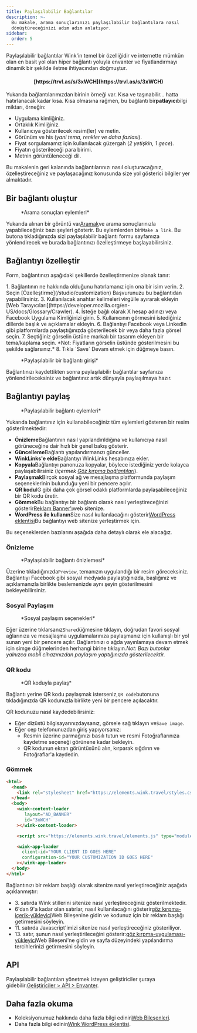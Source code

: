 ```yaml
---
title: Paylaşılabilir Bağlantılar
description: >-
  Bu makale, arama sonuçlarınızı paylaşılabilir bağlantılara nasıl
  dönüştüreceğinizi adım adım anlatıyor.
sidebar:
  order: 5
---
```


Paylaşılabilir bağlantılar Wink'in temel bir özelliğidir ve internette mümkün olan en basit yol olan hiper bağlantı yoluyla envanter ve fiyatlandırmayı dinamik bir şekilde iletme ihtiyacından doğmuştur.

<h4 align="center">[https://trvl.as/s/3xWCH](https://trvl.as/s/3xWCH)</h4>


Yukarıda bağlantılarımızdan birinin örneği var. Kısa ve taşınabilir... hatta hatırlanacak kadar kısa. Kısa olmasına rağmen, bu bağlantı bir**patlayıcı**bilgi miktarı, örneğin:

* Uygulama kimliğiniz.
* Ortaklık Kimliğiniz.
* Kullanıcıya gösterilecek resim(ler) ve metin.
* Görünüm ve his (*yani tema, renkler ve daha fazlası*).
* Fiyat sorgulamamız için kullanılacak güzergah (*2 yetişkin, 1 gece*).
* Fiyatın gösterileceği para birimi.
* Metnin görüntüleneceği dil.

Bu makalenin geri kalanında bağlantılarınızı nasıl oluşturacağınız, özelleştireceğiniz ve paylaşacağınız konusunda size yol gösterici bilgiler yer almaktadır.

## Bir bağlantı oluştur

<figure>
  <CloudinaryImage width="350" height="238" resize="scale" quality="best" alt="Eylemler" src="academy/inventory-actions" errorImage="noimage_opaque_nyrtl0.png" />

  <figcaption>*Arama sonuçları eylemleri*</figcaption>
</figure>


Yukarıda alınan bir görüntü var[Aramak](/studio/search)ve arama sonuçlarınızla yapabileceğiniz bazı şeyleri gösterir. Bu eylemlerden biri`Make a link`.
Bu butona tıkladığınızda sizi paylaşılabilir bağlantı formu sayfamıza yönlendirecek ve burada bağlantınızı özelleştirmeye başlayabilirsiniz.

## Bağlantıyı özelleştir

Form, bağlantınızı aşağıdaki şekillerde özelleştirmenize olanak tanır:

<Steps>
  1. Bağlantının ne hakkında olduğunu hatırlamanız için ona bir isim verin.
  2. Seçin [Özelleştirme](/studio/customization) Başvurunuzu bu bağlantıdan yapabilirsiniz.
  3. Kullanılacak anahtar kelimeleri virgülle ayırarak ekleyin [Web Tarayıcıları](https://developer.mozilla.org/en-US/docs/Glossary/Crawler).
  4. İsteğe bağlı olarak X hesap adınızı veya Facebook Uygulama Kimliğinizi girin.
  5. Kullanıcının görmesini istediğiniz dillerde başlık ve açıklamalar ekleyin.
  6. Bağlantıyı Facebook veya LinkedIn gibi platformlarda paylaştığınızda gösterilecek bir veya daha fazla görsel seçin.
  7. Seçtiğiniz görselin üstüne markalı bir tasarım ekleyen bir tema/kaplama seçin. *Not: Fiyatların görselin üstünde gösterilmesini bu şekilde sağlarsınız.*
  8. Tıkla `Save` Devam etmek için düğmeye basın.
</Steps>


<figure>
  <CloudinaryImage width="350" height="641" resize="scale" quality="best" alt="Paylaşılabilir bağlantı" src="academy/shareable-link" errorImage="noimage_opaque_nyrtl0.png" />

  <figcaption>*Paylaşılabilir bir bağlantı girişi*</figcaption>
</figure>


Bağlantınızı kaydettikten sonra paylaşılabilir bağlantılar sayfanıza yönlendirileceksiniz ve bağlantınız artık dünyayla paylaşılmaya hazır.

## Bağlantıyı paylaş

<figure>
  <CloudinaryImage width="350" height="641" resize="scale" quality="best" alt="Eylemler" src="academy/shareable-link-actions" errorImage="noimage_opaque_nyrtl0.png" />

  <figcaption>*Paylaşılabilir bağlantı eylemleri*</figcaption>
</figure>


Yukarıda bağlantınız için kullanabileceğiniz tüm eylemleri gösteren bir resim gösterilmektedir:

* **Önizleme**Bağlantının nasıl yapılandırıldığına ve kullanıcıya nasıl görüneceğine dair hızlı bir genel bakış gösterir.
* **Güncelleme**Bağlantı yapılandırmanızı günceller.
* **WinkLinks'e ekle**Bağlantıyı WinkLinks hesabınıza ekler.
* **Kopyala**Bağlantıyı panonuza kopyalar, böylece istediğiniz yerde kolayca paylaşabilirsiniz (*içermek [Göz kırpma bağlantıları](/link-manager/wink-links)*).
* **Paylaşmak**Birçok sosyal ağ ve mesajlaşma platformunda paylaşım seçeneklerinin bulunduğu yeni bir pencere açılır.
* **QR kodu**IG gibi daha çok görsel odaklı platformlarda paylaşabileceğiniz bir QR kodu üretir.
* **Gömmek**Bu bağlantıyı bir bağlantı olarak nasıl yerleştireceğinizi gösterir[Reklam Banner'ı](/developers/web-components/#content-loader)web sitenize.
* **WordPress ile kullanın**Size nasıl kullanılacağını gösterir[WordPress eklentisi](/developers/wordpress)Bu bağlantıyı web sitenize yerleştirmek için.

Bu seçeneklerden bazılarını aşağıda daha detaylı olarak ele alacağız.

### Önizleme

<figure>
  <CloudinaryImage width="700" height="373" resize="scale" quality="best" alt="Önizleme" src="academy/shareable-link-preview" errorImage="noimage_opaque_nyrtl0.png" />

  <figcaption>*Paylaşılabilir bağlantı önizlemesi*</figcaption>
</figure>


Üzerine tıkladığınızda`Preview`, temanızın uygulandığı bir resim göreceksiniz. Bağlantıyı Facebook gibi sosyal medyada paylaştığınızda, başlığınız ve açıklamanızla birlikte beslemenizde aynı şeyin gösterilmesini bekleyebilirsiniz.

### Sosyal Paylaşım

<figure>
  <CloudinaryImage width="350" height="231" resize="scale" quality="best" alt="Sosyal paylaşım" src="academy/shareable-link-share" errorImage="noimage_opaque_nyrtl0.png" />

  <figcaption>*Sosyal paylaşım seçenekleri*</figcaption>
</figure>


Eğer üzerine tıklarsanız`Share`düğmesine tıklayın, doğrudan favori sosyal ağlarınıza ve mesajlaşma uygulamalarınıza paylaşmanız için kullanışlı bir yol sunan yeni bir pencere açılır.
Bağlantınızı o ağda yayınlamaya devam etmek için simge düğmelerinden herhangi birine tıklayın.*Not: Bazı butonlar yalnızca mobil cihazınızdan paylaşım yaptığınızda gösterilecektir.*

### QR kodu

<figure>
  <CloudinaryImage width="350" height="440" resize="scale" quality="best" alt="Sosyal paylaşım" src="academy/shareable-link-qr-code" errorImage="noimage_opaque_nyrtl0.png" />

  <figcaption>*QR koduyla paylaş*</figcaption>
</figure>


Bağlantı yerine QR kodu paylaşmak isterseniz,`QR code`butonuna tıkladığınızda QR kodunuzla birlikte yeni bir pencere açılacaktır.

QR kodunuzu nasıl kaydedebilirsiniz:

* Eğer dizüstü bilgisayarınızdaysanız, görsele sağ tıklayın ve`Save image`.
* Eğer cep telefonunuzdan giriş yapıyorsanız:
  * Resmin üzerine parmağınızı basılı tutun ve resmi Fotoğraflarınıza kaydetme seçeneği görünene kadar bekleyin.
  * QR kodunun ekran görüntüsünü alın, kırparak sığdırın ve Fotoğraflar'a kaydedin.

### Gömmek

```html {3, 6-9, 11, 13-16}
<html>
  <head>
    <link rel="stylesheet" href="https://elements.wink.travel/styles.css"></link>
  </head>
  <body>
    <wink-content-loader
       layout="AD_BANNER"
       id="3xWCH"
    ></wink-content-loader>

    <script src="https://elements.wink.travel/elements.js" type="module" defer></script>

    <wink-app-loader
      client-id="YOUR CLIENT ID GOES HERE"
      configuration-id="YOUR CUSTOMIZATION ID GOES HERE"
    ></wink-app-loader>
  </body>
</html>
```

Bağlantınızı bir reklam başlığı olarak sitenize nasıl yerleştireceğiniz aşağıda açıklanmıştır:

* 3\. satırda Wink stillerini sitenize nasıl yerleştireceğiniz gösterilmektedir.
* 6'dan 9'a kadar olan satırlar, nasıl kullanılacağını gösterir[göz kırpma-içerik-yükleyici](/developers/web-components/#content-loader)Web Bileşenine gidin ve kodunuz için bir reklam başlığı getirmesini söyleyin.
* 11\. satırda Javascript'imizi sitenize nasıl yerleştireceğiniz gösteriliyor.
* 13\. satır, şunun nasıl yerleştirileceğini gösterir:[göz kırpma-uygulaması-yükleyici](/developers/web-components/#application-loader)Web Bileşeni'ne gidin ve sayfa düzeyindeki yapılandırma tercihlerinizi getirmesini söyleyin.

## API

Paylaşılabilir bağlantıları yönetmek isteyen geliştiriciler şuraya gidebilir:[Geliştiriciler > API > Envanter](/developers/apis/#inventory-api).

## Daha fazla okuma

* Koleksiyonumuz hakkında daha fazla bilgi edinin[Web Bileşenleri](/developers/web-components).
* Daha fazla bilgi edinin[Wink WordPress eklentisi](/developers/wordpress).

